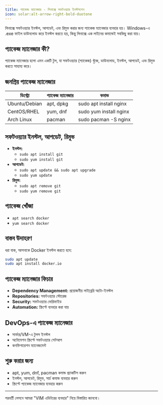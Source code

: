 ```yaml
---
title: প্যাকেজ ম্যানেজার - লিনাক্সে সফটওয়্যার ইনস্টলশেন
icon: solar:alt-arrow-right-bold-duotone
---
```


লিনাক্সে সফটওয়্যার ইনস্টল, আপডেট, এবং রিমুভ করার জন্য প্যাকেজ ম্যানেজার ব্যবহার হয়। Windows-এ .exe ফাইল ডাউনলোড করে ইনস্টল করতে হয়, কিন্তু লিনাক্সে এক লাইনের কমান্ডেই সবকিছু করা যায়।

## প্যাকেজ ম্যানেজার কী?

প্যাকেজ ম্যানেজার হলো এমন একটি টুল, যা সফটওয়্যার (প্যাকেজ) খুঁজে, ডাউনলোড, ইনস্টল, আপডেট, এবং রিমুভ করতে সাহায্য করে।

## জনপ্রিয় প্যাকেজ ম্যানেজার

| ডিস্ট্রো   | প্যাকেজ ম্যানেজার | কমান্ড |
|------------|-------------------|--------|
| Ubuntu/Debian | apt, dpkg        | sudo apt install nginx |
| CentOS/RHEL   | yum, dnf         | sudo yum install nginx |
| Arch Linux    | pacman           | sudo pacman -S nginx |

## সফটওয়্যার ইনস্টল, আপডেট, রিমুভ

- **ইনস্টল:**
  - `sudo apt install git`
  - `sudo yum install git`
- **আপডেট:**
  - `sudo apt update && sudo apt upgrade`
  - `sudo yum update`
- **রিমুভ:**
  - `sudo apt remove git`
  - `sudo yum remove git`

## প্যাকেজ খোঁজা

- `apt search docker`
- `yum search docker`

## বাস্তব উদাহরণ

ধরা যাক, আপনাকে Docker ইনস্টল করতে হবে:
```bash
sudo apt update
sudo apt install docker.io
```

## প্যাকেজ ম্যানেজার ফিচার

- **Dependency Management:** প্রয়োজনীয় লাইব্রেরি অটো-ইনস্টল
- **Repositories:** সফটওয়্যার স্টোরেজ
- **Security:** সফটওয়্যার ভেরিফাইড
- **Automation:** স্ক্রিপ্টে ব্যবহার করা যায়

## DevOps-এ প্যাকেজ ম্যানেজার

- সার্ভার/VM-এ টুলস ইনস্টল
- অটোমেশন স্ক্রিপ্টে সফটওয়্যার সেটআপ
- কনফিগারেশন ম্যানেজমেন্ট

## শুরু করার জন্য

- apt, yum, dnf, pacman কমান্ড প্র্যাকটিস করুন
- ইনস্টল, আপডেট, রিমুভ, সার্চ কমান্ড ব্যবহার করুন
- স্ক্রিপ্টে প্যাকেজ ম্যানেজার ব্যবহার করুন

---

পরবর্তী লেসনে আমরা "VIM এডিটরের ব্যবহার" নিয়ে বিস্তারিত জানবো।
